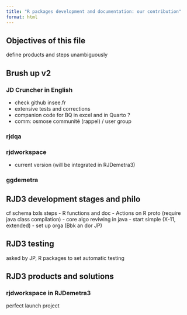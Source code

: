```yaml
---
title: "R packages development and documentation: our contribution"
format: html
---
```


## Objectives of this file 

define products and steps 
unambiguously

## Brush up v2

### JD Cruncher in English
- check github insee.fr
- extensive tests and corrections 
- companion code for BQ in excel and in Quarto ?
- comm: osmose communité (rappel) / user group

### rjdqa 


### rjdworkspace 
- current version (will be integrated in RJDemetra3)

### ggdemetra
## RJD3 development stages and philo

cf schema bxls
steps 
- R functions and doc 
- Actions on R proto (require java class compilation)
- core algo reviwing in java 
  - start simple (X-11, extended)
  - set up orga (Bbk an dor JP)

## RJD3 testing

asked by JP, R packages to set automatic testing

## RJD3 products and solutions 

### rjdworkspace in RJDemetra3
perfect launch project

